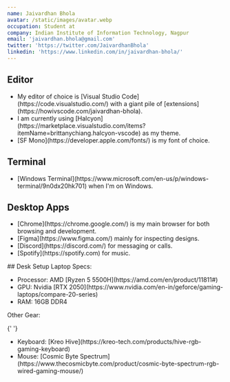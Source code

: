 ```yaml
---
name: Jaivardhan Bhola
avatar: /static/images/avatar.webp
occupation: Student at
company: Indian Institute of Information Technology, Nagpur
email: 'jaivardhan.bhola@gmail.com'
twitter: 'https://twitter.com/JaivardhanBhola'
linkedin: 'https://www.linkedin.com/in/jaivardhan-bhola/'
---
```


## Editor

<ul>
  <li>
    My editor of choice is [Visual Studio Code](https://code.visualstudio.com/) with a giant pile of
    [extensions](https://howivscode.com/jaivardhan-bhola).
  </li>
  <li>
    I am currently using
    [Halcyon](https://marketplace.visualstudio.com/items?itemName=brittanychiang.halcyon-vscode) as
    my theme.
  </li>
  <li>[SF Mono](https://developer.apple.com/fonts/) is my font of choice.</li>
</ul>

## Terminal

<ul>
  <li>
    [Windows Terminal](https://www.microsoft.com/en-us/p/windows-terminal/9n0dx20hk701) when I'm on
    Windows.
  </li>
</ul>

## Desktop Apps

<ul>
  <li>
    [Chrome](https://chrome.google.com/) is my main browser for both browsing and development.
  </li>
  <li>[Figma](https://www.figma.com/) mainly for inspecting designs.</li>
  <li>[Discord](https://discord.com/) for messaging or calls.</li>
  <li>[Spotify](https://spotify.com) for music.</li>
</ul>
## Desk Setup Laptop Specs:
<ul>
  <li>Processor: AMD [Ryzen 5 5500H](https://amd.com/en/product/11811#)</li>
  <li>
    GPU: Nvidia [RTX 2050](https://www.nvidia.com/en-in/geforce/gaming-laptops/compare-20-series)
  </li>
  <li>RAM: 16GB DDR4</li>
</ul>

Other Gear:

{' '}
<ul>
  <li>Keyboard: [Kreo Hive](https://kreo-tech.com/products/hive-rgb-gaming-keyboard)</li>
  <li>
    Mouse: [Cosmic Byte
    Spectrum](https://www.thecosmicbyte.com/product/cosmic-byte-spectrum-rgb-wired-gaming-mouse/)
  </li>
</ul>
